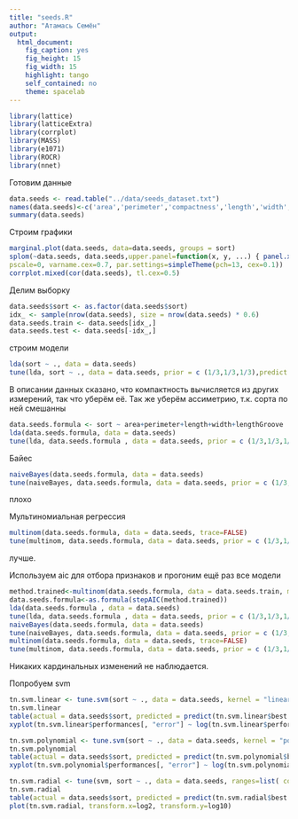 ```yaml
---
title: "seeds.R"
author: "Атамась Семён"
output:
  html_document:
    fig_caption: yes
    fig_height: 15
    fig_width: 15
    highlight: tango
    self_contained: no
    theme: spacelab
---
```


```r
library(lattice)
library(latticeExtra)
library(corrplot)
library(MASS)
library(e1071)
library(ROCR)
library(nnet)
```

Готовим данные

```r
data.seeds <- read.table("../data/seeds_dataset.txt")
names(data.seeds)<-c('area','perimeter','compactness','length','width','asymmetry','lengthGroove','sort')
summary(data.seeds)
```

Строим графики

```r
marginal.plot(data.seeds, data=data.seeds, groups = sort)
splom(~data.seeds, data.seeds,upper.panel=function(x, y, ...) { panel.xyplot(x, y, ...); panel.loess(x, y, ..., col='red') },lower.panel=function(x, y, ...) { },
pscale=0, varname.cex=0.7, par.settings=simpleTheme(pch=13, cex=0.1))
corrplot.mixed(cor(data.seeds), tl.cex=0.5)
```

Делим выборку

```r
data.seeds$sort <- as.factor(data.seeds$sort)
idx_ <- sample(nrow(data.seeds), size = nrow(data.seeds) * 0.6)
data.seeds.train <- data.seeds[idx_,]
data.seeds.test <- data.seeds[-idx_,]
```

строим модели
```r
lda(sort ~ ., data = data.seeds)
tune(lda, sort ~ ., data = data.seeds, prior = c (1/3,1/3,1/3),predict.func =  function(...) predict(...)$class)
```

В описании данных сказано, что компактность вычисляется из других измерений, так что уберём её. Так же уберём ассиметрию, т.к. сорта по ней смешанны

```r
data.seeds.formula <- sort ~ area+perimeter+length+width+lengthGroove
lda(data.seeds.formula, data = data.seeds)
tune(lda, data.seeds.formula , data = data.seeds, prior = c (1/3,1/3,1/3),predict.func =  function(...) predict(...)$class)
```

Байес

```r
naiveBayes(data.seeds.formula, data = data.seeds)
tune(naiveBayes, data.seeds.formula, data = data.seeds, prior = c (1/3,1/3,1/3),predict.func =  function(...) predict(...))
```
плохо

Мультиномиальная регрессия

```r
multinom(data.seeds.formula, data = data.seeds, trace=FALSE)
tune(multinom, data.seeds.formula, data = data.seeds, prior = c (1/3,1/3,1/3),predict.func =  function(...) predict(...), maxit = 2000, trace=FALSE)
```
лучше.

Используем aic для отбора признаков и прогоним ещё раз все модели

```r
method.trained<-multinom(data.seeds.formula, data = data.seeds.train, maxit = 2000, trace=FALSE)
data.seeds.formula<-as.formula(stepAIC(method.trained))
lda(data.seeds.formula , data = data.seeds)
tune(lda, data.seeds.formula , data = data.seeds, prior = c (1/3,1/3,1/3),predict.func =  function(...) predict(...)$class)
naiveBayes(data.seeds.formula, data = data.seeds)
tune(naiveBayes, data.seeds.formula, data = data.seeds, prior = c (1/3,1/3,1/3),predict.func =  function(...) predict(...))
multinom(data.seeds.formula, data = data.seeds, trace=FALSE)
tune(multinom, data.seeds.formula, data = data.seeds, prior = c (1/3,1/3,1/3),predict.func =  function(...) predict(...), trace=FALSE)
```
Никаких кардинальных изменений не наблюдается.

Попробуем svm

```r
tn.svm.linear <- tune.svm(sort ~ ., data = data.seeds, kernel = "linear", cost = 2^(-5:15))
tn.svm.linear
table(actual = data.seeds$sort, predicted = predict(tn.svm.linear$best.model))
xyplot(tn.svm.linear$performances[, "error"] ~ log(tn.svm.linear$performances[, "cost"]), type="b")
```

```r
tn.svm.polynomial <- tune.svm(sort ~ ., data = data.seeds, kernel = "polynomial", cost = 2^(-5:15), degree= (1:5))
tn.svm.polynomial
table(actual = data.seeds$sort, predicted = predict(tn.svm.polynomial$best.model))
xyplot(tn.svm.polynomial$performances[, "error"] ~ log(tn.svm.polynomial$performances[, "cost"]), groups = tn.svm.polynomial$performances[, "degree"] , type="b", auto.key=list(title="degree", corner=c(0.95,1), lines=TRUE))
```

```r
tn.svm.radial <- tune(svm, sort ~ ., data = data.seeds, ranges=list( cost = 2^(-10:20), gamma = (10^(-5:5))/ncol(data.seeds)), kernel = "radial")
tn.svm.radial
table(actual = data.seeds$sort, predicted = predict(tn.svm.radial$best.model))
plot(tn.svm.radial, transform.x=log2, transform.y=log10)
```
